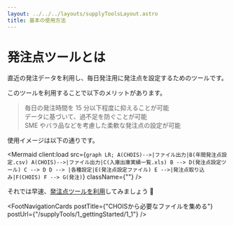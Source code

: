 ```yaml
---
layout: ../../../layouts/supplyToolsLayout.astro
title: 基本の使用方法
---
```



# 発注点ツールとは

直近の発注データを利用し、毎日発注用に発注点を設定するためのツールです。

このツールを利用することで以下のメリットがあります。

> 毎日の発注時間を 15 分以下程度に抑えることが可能  
> データに基づいて、過不足を防ぐことが可能  
> SME やバラ品などを考慮した柔軟な発注点の設定が可能

使用イメージは以下の通りです。

<Mermaid
  client:load
  src={`graph LR;
A(CHOIS)-->|ファイル出力|B(年間発注点設定.csv)
A(CHOIS)-->|ファイル出力|C(入庫出庫実績一覧.xls)
B --> D(発注点設定ツール)
C --> D
D --> |各種設定|E(発注点設定ファイル)
E -->|発注点取り込み|F(CHOIS)
F --> G(発注)`}
  className={""}
/>

それでは早速、[発注点ツールを利用](./1_gettingStarted/1_1)してみましょう 🚀

<FootNavigationCards
  postTitle={"CHOISから必要なファイルを集める"}
  postUrl={"/supplyTools/1_gettingStarted/1_1"}
/>
